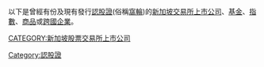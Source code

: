 以下是曾經有份及現有發行[[認股證|認股證]](俗稱[[窩輪|窩輪]])的[[新加坡交易所|新加坡交易所]][[上市公司|上市公司]]、[[基金|基金]]、[[指數|指數]]、[[商品|商品]]或[[跨國企業|跨國企業]]。

[[CATEGORY:新加坡股票交易所上市公司|CATEGORY:新加坡股票交易所上市公司]]
[[Category:認股證|Category:認股證]]